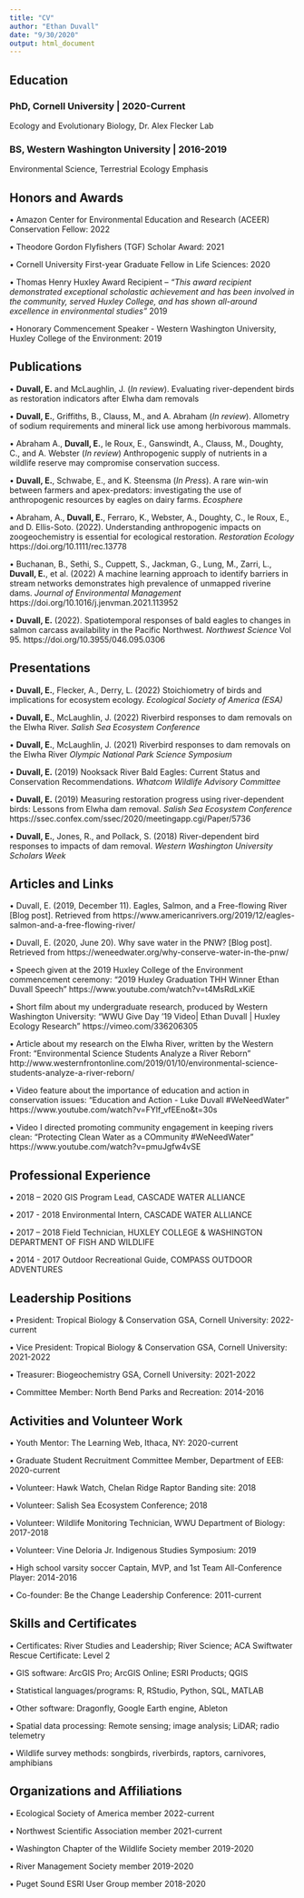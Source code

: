 ```yaml
---
title: "CV"
author: "Ethan Duvall"
date: "9/30/2020"
output: html_document
---
```


## **Education**

### PhD, Cornell University | 2020-Current
Ecology and Evolutionary Biology, Dr. Alex Flecker Lab

### BS, Western Washington University | 2016-2019
Environmental Science, Terrestrial Ecology Emphasis 

## **Honors and Awards**

• Amazon Center for Environmental Education and Research (ACEER) Conservation Fellow: 2022

• Theodore Gordon Flyfishers (TGF) Scholar Award: 2021

• Cornell University First-year Graduate Fellow in Life Sciences: 2020
 
• Thomas Henry Huxley Award Recipient – *"This award recipient demonstrated exceptional scholastic achievement and has been involved in the community, served Huxley College, and has shown all-around excellence in environmental studies”* 2019

• Honorary Commencement Speaker - Western Washington University, Huxley College of the Environment: 2019


## **Publications** 

•	**Duvall, E.** and McLaughlin, J. (*In review*). Evaluating river-dependent birds as restoration indicators after Elwha dam removals

• **Duvall, E.**, Griffiths, B., Clauss, M., and A. Abraham (*In review*). Allometry of sodium requirements and   mineral lick use among herbivorous mammals.  

• Abraham A., **Duvall, E.**, le Roux, E., Ganswindt, A., Clauss, M., Doughty, C., and A. Webster (*In review*) Anthropogenic supply of nutrients in a wildlife reserve may compromise conservation success.

• **Duvall, E.**, Schwabe, E., and K. Steensma (*In Press*). A rare win-win between farmers and apex-predators: investigating the use of anthropogenic resources by eagles on dairy farms. *Ecosphere*

• Abraham, A., **Duvall, E.**, Ferraro, K., Webster, A., Doughty, C., le Roux, E., and D. Ellis-Soto. (2022). Understanding anthropogenic impacts on zoogeochemistry is essential for ecological restoration. *Restoration Ecology* https://doi.org/10.1111/rec.13778 

•	Buchanan, B., Sethi, S., Cuppett, S., Jackman, G., Lung, M., Zarri, L., **Duvall, E.**, et al. (2022) A machine learning approach to identify barriers in stream networks demonstrates high prevalence of unmapped riverine dams. *Journal of Environmental Management* https://doi.org/10.1016/j.jenvman.2021.113952

•	**Duvall, E.** (2022). Spatiotemporal responses of bald eagles to changes in salmon carcass availability in the Pacific Northwest. *Northwest Science* Vol 95. https://doi.org/10.3955/046.095.0306 

## **Presentations**

• **Duvall, E.**, Flecker, A., Derry, L. (2022) Stoichiometry of birds and implications for ecosystem ecology. *Ecological Society of America (ESA)*

• **Duvall, E.**, McLaughlin, J. (2022) Riverbird responses to dam removals on the Elwha River. *Salish Sea Ecosystem Conference*

•	**Duvall, E.**, McLaughlin, J. (2021) Riverbird responses to dam removals on the Elwha River *Olympic National Park Science Symposium*

•	**Duvall, E.** (2019) Nooksack River Bald Eagles: Current Status and Conservation Recommendations. *Whatcom Wildlife Advisory Committee*

•	**Duvall, E.** (2019) Measuring restoration progress using river-dependent birds: Lessons from Elwha dam removal. *Salish Sea Ecosystem Conference* https://ssec.confex.com/ssec/2020/meetingapp.cgi/Paper/5736

•	**Duvall, E.**, Jones, R., and Pollack, S. (2018) River-dependent bird responses to impacts of dam removal. *Western Washington University Scholars Week*

## **Articles and Links**

•	Duvall, E. (2019, December 11). Eagles, Salmon, and a Free-flowing River [Blog post]. Retrieved from 
https://www.americanrivers.org/2019/12/eagles-salmon-and-a-free-flowing-river/

•	Duvall, E. (2020, June 20). Why save water in the PNW? [Blog post]. Retrieved from https://weneedwater.org/why-conserve-water-in-the-pnw/

•	Speech given at the 2019 Huxley College of the Environment commencement ceremony:
“2019 Huxley Graduation THH Winner Ethan Duvall Speech”
https://www.youtube.com/watch?v=t4MsRdLxKiE

•	Short film about my undergraduate research, produced by Western Washington University:
“WWU Give Day ’19 Video| Ethan Duvall | Huxley Ecology Research”
	https://vimeo.com/336206305

•	Article about my research on the Elwha River, written by the Western Front:
“Environmental Science Students Analyze a River Reborn”
http://www.westernfrontonline.com/2019/01/10/environmental-science-students-analyze-a-river-reborn/

•	Video feature about the importance of education and action in conservation issues:
"Education and Action - Luke Duvall #WeNeedWater"
https://www.youtube.com/watch?v=FYlf_vfEEno&t=30s

•	Video I directed promoting community engagement in keeping rivers clean:
"Protecting Clean Water as a COmmunity #WeNeedWater"
https://www.youtube.com/watch?v=pmuJgfw4vSE

## **Professional Experience**

•	2018 – 2020
GIS Program Lead, CASCADE WATER ALLIANCE

•	2017 - 2018 
Environmental Intern, CASCADE WATER ALLIANCE

•	2017 – 2018 
Field Technician, HUXLEY COLLEGE & WASHINGTON DEPARTMENT OF FISH AND WILDLIFE

•	2014 - 2017 
Outdoor Recreational Guide, COMPASS OUTDOOR ADVENTURES

## **Leadership Positions**

• President: Tropical Biology & Conservation GSA, Cornell University: 2022-current

• Vice President: Tropical Biology & Conservation GSA, Cornell University: 2021-2022

• Treasurer: Biogeochemistry GSA, Cornell University: 2021-2022

• Committee Member: North Bend Parks and Recreation: 2014-2016

## **Activities and Volunteer Work**

• Youth Mentor: The Learning Web, Ithaca, NY: 2020-current

• Graduate Student Recruitment Committee Member, Department of EEB: 2020-current

•	Volunteer: Hawk Watch, Chelan Ridge Raptor Banding site: 2018

•	Volunteer: Salish Sea Ecosystem Conference; 2018

•	Volunteer: Wildlife Monitoring Technician, WWU Department of Biology: 2017-2018

•	Volunteer: Vine Deloria Jr. Indigenous Studies Symposium: 2019

•	High school varsity soccer Captain, MVP, and 1st Team All-Conference Player: 2014-2016 

• Co-founder: Be the Change Leadership Conference: 2011-current


## **Skills and Certificates**

•	Certificates: River Studies and Leadership; River Science; ACA Swiftwater Rescue Certificate: Level 2 

• GIS software: ArcGIS Pro; ArcGIS Online; ESRI Products; QGIS

• Statistical languages/programs: R, RStudio, Python, SQL, MATLAB

• Other software: Dragonfly, Google Earth engine, Ableton 

• Spatial data processing: Remote sensing; image analysis; LiDAR; radio telemetry

• Wildlife survey methods: songbirds, riverbirds, raptors, carnivores, amphibians


## **Organizations and Affiliations**

•	Ecological Society of America member 2022-current

•	Northwest Scientific Association member 2021-current

•	Washington Chapter of the Wildlife Society member 2019-2020

•	River Management Society member 2019-2020

•	Puget Sound ESRI User Group member 2018-2020


